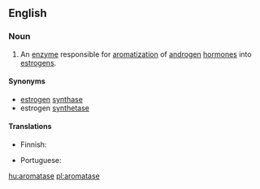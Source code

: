 ==English==

===Noun===
{{wikipedia}}
{{en-noun|~}}

# {{context|enzyme|lang=en}} An [[enzyme]] responsible for [[aromatization]] of [[androgen]] [[hormone]]s into [[estrogen|estrogens]].

====Synonyms====
* [[estrogen]] [[synthase]]
* estrogen [[synthetase]]

====Translations====
{{trans-top|enzyme}}
* Finnish: {{t|fi|aromataasi}}
{{trans-mid}}
* Portuguese: {{t|pt|aromatase|f}}
{{trans-bottom}}

[[hu:aromatase]]
[[pl:aromatase]]